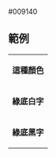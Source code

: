<nowiki>#009140</nowiki><noinclude>

== 範例 ==
{|
|- style="color:{{ {{PAGENAME}} }}"
| '''這種顏色'''
|- style="background:{{ {{PAGENAME}} }}; color:white"
| '''綠底白字'''
|- style="background:{{ {{PAGENAME}} }}; color:black"
| '''綠底黑字'''
|}
[[Category:日本政黨顏色模板|{{PAGENAME}}]]
</noinclude>
